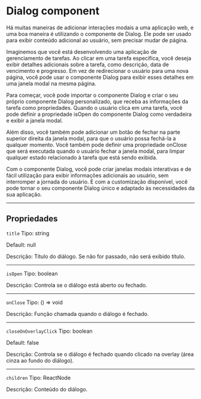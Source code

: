 # Dialog component

Há muitas maneiras de adicionar interações modais a uma aplicação web, e uma boa maneira é utilizando o componente de Dialog. Ele pode ser usado para exibir conteúdo adicional ao usuário, sem precisar mudar de página.

Imaginemos que você está desenvolvendo uma aplicação de gerenciamento de tarefas. Ao clicar em uma tarefa específica, você deseja exibir detalhes adicionais sobre a tarefa, como descrição, data de vencimento e progresso. Em vez de redirecionar o usuário para uma nova página, você pode usar o componente Dialog para exibir esses detalhes em uma janela modal na mesma página.

Para começar, você pode importar o componente Dialog e criar o seu próprio componente Dialog personalizado, que receba as informações da tarefa como propriedades. Quando o usuário clica em uma tarefa, você pode definir a propriedade isOpen do componente Dialog como verdadeira e exibir a janela modal.

Além disso, você também pode adicionar um botão de fechar na parte superior direita da janela modal, para que o usuário possa fechá-la a qualquer momento. Você também pode definir uma propriedade onClose que será executada quando o usuário fechar a janela modal, para limpar qualquer estado relacionado à tarefa que está sendo exibida.

Com o componente Dialog, você pode criar janelas modais interativas e de fácil utilização para exibir informações adicionais ao usuário, sem interromper a jornada do usuário. E com a customização disponível, você pode tornar o seu componente Dialog único e adaptado às necessidades da sua aplicação.


<Story id="dialog--doc" />

---

## Propriedades

`title`
Tipo: string

Default: null

Descrição: Título do diálogo. Se não for passado, não será exibido título.

---

`isOpen`
Tipo: boolean

Descrição: Controla se o diálogo está aberto ou fechado.

---

`onClose`
Tipo: () => void

Descrição: Função chamada quando o diálogo é fechado.

---

`closeOnOverlayClick`
Tipo: boolean

Default: false

Descrição: Controla se o diálogo é fechado quando clicado na overlay (área cinza ao fundo do diálogo).

---

`children`
Tipo: ReactNode

Descrição: Conteúdo do diálogo.
